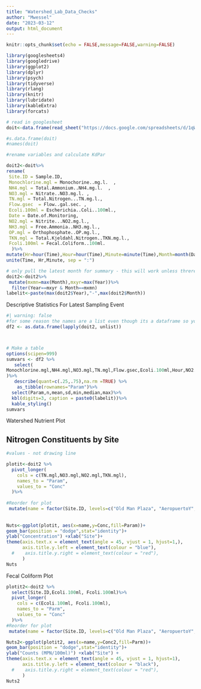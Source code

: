 ```yaml
---
title: "Watershed_Lab_Data_Checks"
author: "Mwessel"
date: "2023-03-12"
output: html_document
---
```


```r
knitr::opts_chunk$set(echo = FALSE,message=FALSE,warning=FALSE)

```


```r

library(googlesheets4)
library(googledrive)
library(ggplot2)
library(dplyr)
library(psych)
library(tidyverse)
library(rlang)
library(knitr)
library(lubridate)
library(kableExtra)
library(forcats)

# read in googlesheet
doit<-data.frame(read_sheet("https://docs.google.com/spreadsheets/d/1qWWiaY-w2_Z-NJINq-mnOCpXk_fTmuQxA0sgXArYbgg/edit?usp=sharing"))

#s.data.frame(doit)
#names(doit)

#rename variables and calculate KdPar

doit2<-doit%>%
rename(
 Site.ID = Sample.ID,  
 Monochlorine.mgl = Monochorine..mg.l.  ,        
 NH4.mgl = Total.Ammonium..NH4.mg.l.  ,          
 NO3.mgl = Nitrate..NO3.mg.l. ,                  
 TN.mgl = Total.Nitrogen...TN.mg.l.,             
 Flow.gsec  = Flow..gal.sec. ,                   
 Ecoli.100ml = Escherichia..Coli..100ml.,        
 Date = Date.of.Monitoring,                      
 NO2.mgl = Nitrite...NO2.mg.l.,                  
 NH3.mgl = Free.Ammonia..NH3.mg.l.,              
 OP.mgl = Orthophosphate..OP.mg.l.,              
 TKN.mgl = Total.Kjeldahl.Nitrogen..TKN.mg.l.,   
 Fcoli.100ml = Fecal.Coliform..100ml.                  
  )%>%
mutate(Hr=hour(Time),Hour=hour(Time),Minute=minute(Time),Month=month(Date),Year=year(Date))%>%
unite(Time, Hr,Minute, sep = ":")

# only pull the latest month for summary - this will work unless threre is a sampling event that crosses a month
doit2<-doit2%>%
 mutate(mxmn=max(Month),mxyr=max(Year))%>%
  filter(Year==mxyr & Month==mxmn)
labelit<-paste(max(doit2$Year),"-",max(doit2$Month))
```


Descriptive Statistics For Latest Sampling Event


```r

#| warning: false
#for some reason the names are a list even though its a dataframe so you have to unlist it;
df2 <- as.data.frame(lapply(doit2, unlist))



# Make a table
options(scipen=999)
sumvars <- df2 %>%
   select(
Monochlorine.mgl,NH4.mgl,NO3.mgl,TN.mgl,Flow.gsec,Ecoli.100ml,Hour,NO2.mgl,NH3.mgl,OP.mgl,TKN.mgl,Fcoli.100ml
)%>%
   describe(quant=c(.25,.75),na.rm =TRUE) %>%
    as_tibble(rownames="Param")%>%
  select(Param,n,mean,sd,min,median,max)%>%
  kbl(digits=3, caption = paste0(labelit))%>%
  kable_styling()
sumvars


```



Watershed Nutrient Plot

##  Nitrogen Constituents by Site
```r

#values - not drawing line

plotit<-doit2 %>%
  pivot_longer(
    cols = c(TN.mgl,NO3.mgl,NO2.mgl,TKN.mgl),
    names_to = "Param",
    values_to = "Conc"
  )%>%
 
#Reorder for plot
 mutate(name = factor(Site.ID, levels=c("Old Man Plaza", "AeropuertoY", "Plant", "P3_out", "P4_out","Bridge", "Turtle Stream", "Coronel Pond")))
         
 
Nuts<-ggplot(plotit, aes(x=name,y=Conc,fill=Param))+
geom_bar(position = "dodge",stat="identity")+
ylab("Concentration") +xlab("Site")+
theme(axis.text.x = element_text(angle = 45, vjust = 1, hjust=1,),
      axis.title.y.left = element_text(colour = "blue"),
  #    axis.title.y.right = element_text(colour = "red"),
      )
Nuts

```

Fecal Coliform Plot

```r

plotit2<-doit2 %>%
  select(Site.ID,Ecoli.100ml, Fcoli.100ml)%>%
  pivot_longer(
    cols = c(Ecoli.100ml, Fcoli.100ml),
    names_to = "Parm",
    values_to = "Conc"
  )%>%
#Reorder for plot
 mutate(name = factor(Site.ID, levels=c("Old Man Plaza", "AeropuertoY", "Plant", "P3_out", "P4_out","Bridge", "Turtle Stream", "Coronel Pond")),Conc2=as.numeric(Conc))

Nuts2<-ggplot(plotit2, aes(x=name,y=Conc2,fill=Parm))+
geom_bar(position = "dodge",stat="identity")+
ylab("Counts (MPN/100ml)") +xlab("Site") +
theme(axis.text.x = element_text(angle = 45, vjust = 1, hjust=1),
      axis.title.y.left = element_text(colour = "black"),
  #    axis.title.y.right = element_text(colour = "red"),
      )
Nuts2

```



